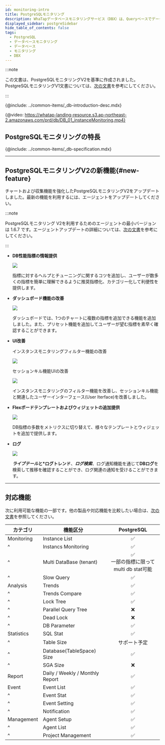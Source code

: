 ```yaml
---
id: monitoring-intro
title: PostgreSQLモニタリング
description: WhaTapデータベースモニタリングサービス（DBX）は、Queryベースでデータを収集し、性能モニタリングサービスを提供します。
displayed_sidebar: postgreSidebar
hide_table_of_contents: false
tags:
  - PostgreSQL
  - データベースモニタリング
  - データベース
  - モニタリング
  - DBX
---
```



:::note

この文書は、PostgreSQLモニタリングV2を基準に作成されました。PostgreSQLモニタリングV1文書については、[次の文書](../postgresql-v1/monitoring-intro)を参考にしてください。

:::

{@include: ../common-items/_db-introduction-desc.mdx} 

{@video: https://whatap-landing-resource.s3.ap-northeast-2.amazonaws.com/prd/db/DB_01_instanceMonitoring.mp4}

## PostgreSQLモニタリングの特長

<Xclude product='mysql-rds'>
  <CommonCont />
</Xclude>

<InDoc product='mysql-rds'>
  <RdsCont/>
</InDoc>

{@include: ../common-items/_db-specification.mdx}

* * *

## PostgreSQLモニタリングV2の新機能{#new-feature}

チャートおよび収集機能を強化したPostgreSQLモニタリングV2をアップデートしました。最新の機能を利用するには、エージェントをアップデートしてください。 

:::note

PostgreSQLモニタリング V2を利用するためのエージェントの最小バージョンは 1.6.7 です。エージェントアップデートの詳細については、[次の文書](agent-manage)を参考にしてください。

:::

-   **DB性能指標の情報提供**

    ![](/img/pgsql-new-feature-01.png)

    指標に対するヘルプとチューニングに関するコツを追加し、ユーザーが数多くの指標を簡単に理解できるように推奨指標化、カテゴリー化して利便性を提供します。

-   **ダッシュボード機能の改善**

    ![](/img/pgsql-new-feature-02.png)

    ダッシュボードでは、1つのチャートに複数の指標を追加できる機能を追加しました。また、プリセット機能を追加してユーザーが望む指標を素早く確認することができます。

-   **UI改善**

    インスタンスモニタリングフィルター機能の改善

    ![](/img/pgsql-new-feature-03.png)

    セッションキル機能UIの改善

    ![](/img/pgsql-new-feature-04.png)

    インスタンスモニタリングのフィルター機能を改善し、セッションキル機能と関連したユーザーインターフェース(User Iterface)を改善しました。

-   **Flexボードテンプレートおよびウィジェットの追加提供**

    ![](/img/pgsql-new-feature-05.png)

    DB指標の多数をメトリクスに切り替えて、様々なテンプレートとウィジェットを追加で提供します。

-   **ログ**

    ![](/img/pgsql-new-feature-06.png)

    **_ライブテール_**と**\*ログトレンド**、**_ログ検索_**、ログ通知機能を通じて**DBログ**を検索して推移を確認することができ、ログ関連の通知を受けることができます。

* * *

## 対応機能

次に利用可能な機能の一部です。他の製品や対応機能を比較したい場合は、[次の文書](../support-env#compare-db)を参照してください。

| カテゴリ       | 機能区分                            |                          PostgreSQL                          |
| ---------- | ------------------------------- | :----------------------------------------------------------: |
| Monitoring | Instance List                   |                <span class='emoji-ok'>✅</span>               |
| ^          | Instancs Monitoring             |                <span class='emoji-ok'>✅</span>               |
| ^          | Multi DataBase (tenant)         | <span class='emoji-ok'>✅</span><br/>一部の指標に限ってmulti db stat可能 |
| ^          | Slow Query                      |                <span class='emoji-ok'>✅</span>               |
| Analysis   | Trends                          |                <span class='emoji-ok'>✅</span>               |
| ^          | Trends Compare                  |                <span class='emoji-ok'>✅</span>               |
| ^          | Lock Tree                       |                <span class='emoji-ok'>✅</span>               |
| ^          | Parallel Query Tree             |                <span class='emoji-no'>❌</span>               |
| ^          | Dead Lock                       |                <span class='emoji-no'>❌</span>               |
| ^          | DB Parameter                    |                <span class='emoji-ok'>✅</span>               |
| Statistics | SQL Stat                        |                <span class='emoji-ok'>✅</span>               |
| ^          | Table Size                      |                            サポート予定                            |
| ^          | Database(TableSpace) Size       |                <span class='emoji-ok'>✅</span>               |
| ^          | SGA Size                        |                <span class='emoji-no'>❌</span>               |
| Report     | Daily / Weekly / Monthly Report |                <span class='emoji-ok'>✅</span>               |
| Event      | Event List                      |                <span class='emoji-ok'>✅</span>               |
| ^          | Event Stat                      |                <span class='emoji-ok'>✅</span>               |
| ^          | Event Setting                   |                <span class='emoji-ok'>✅</span>               |
| ^          | Notification                    |                <span class='emoji-ok'>✅</span>               |
| Management | Agent Setup                     |                <span class='emoji-ok'>✅</span>               |
| ^          | Agent List                      |                <span class='emoji-ok'>✅</span>               |
| ^          | Project Management              |                <span class='emoji-ok'>✅</span>               |
